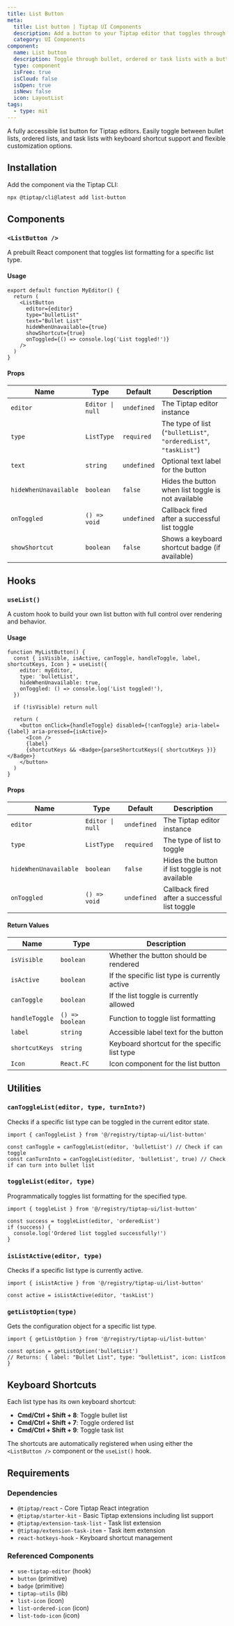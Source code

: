 ```yaml
---
title: List Button
meta:
  title: List button | Tiptap UI Components
  description: Add a button to your Tiptap editor that toggles through bullet, ordered or task lists. More in the docs.
  category: UI Components
component:
  name: List button
  description: Toggle through bullet, ordered or task lists with a button.
  type: component
  isFree: true
  isCloud: false
  isOpen: true
  isNew: false
  icon: LayoutList
tags:
  - type: mit
---
```



A fully accessible list button for Tiptap editors. Easily toggle between bullet lists, ordered lists, and task lists with keyboard shortcut support and flexible customization options.

<CodeDemo isScrollable src="https://template.tiptap.dev/preview/tiptap-ui/list-button" />

## Installation

Add the component via the Tiptap CLI:

```bash
npx @tiptap/cli@latest add list-button
```

## Components

### `<ListButton />`

A prebuilt React component that toggles list formatting for a specific list type.

#### Usage

```tsx
export default function MyEditor() {
  return (
    <ListButton
      editor={editor}
      type="bulletList"
      text="Bullet List"
      hideWhenUnavailable={true}
      showShortcut={true}
      onToggled={() => console.log('List toggled!')}
    />
  )
}
```

#### Props

| Name                  | Type             | Default     | Description                                                      |
| --------------------- | ---------------- | ----------- | ---------------------------------------------------------------- |
| `editor`              | `Editor \| null` | `undefined` | The Tiptap editor instance                                       |
| `type`                | `ListType`       | `required`  | The type of list (`"bulletList"`, `"orderedList"`, `"taskList"`) |
| `text`                | `string`         | `undefined` | Optional text label for the button                               |
| `hideWhenUnavailable` | `boolean`        | `false`     | Hides the button when list toggle is not available               |
| `onToggled`           | `() => void`     | `undefined` | Callback fired after a successful list toggle                    |
| `showShortcut`        | `boolean`        | `false`     | Shows a keyboard shortcut badge (if available)                   |

## Hooks

### `useList()`

A custom hook to build your own list button with full control over rendering and behavior.

#### Usage

```tsx
function MyListButton() {
  const { isVisible, isActive, canToggle, handleToggle, label, shortcutKeys, Icon } = useList({
    editor: myEditor,
    type: 'bulletList',
    hideWhenUnavailable: true,
    onToggled: () => console.log('List toggled!'),
  })

  if (!isVisible) return null

  return (
    <button onClick={handleToggle} disabled={!canToggle} aria-label={label} aria-pressed={isActive}>
      <Icon />
      {label}
      {shortcutKeys && <Badge>{parseShortcutKeys({ shortcutKeys })}</Badge>}
    </button>
  )
}
```

#### Props

| Name                  | Type             | Default     | Description                                      |
| --------------------- | ---------------- | ----------- | ------------------------------------------------ |
| `editor`              | `Editor \| null` | `undefined` | The Tiptap editor instance                       |
| `type`                | `ListType`       | `required`  | The type of list to toggle                       |
| `hideWhenUnavailable` | `boolean`        | `false`     | Hides the button if list toggle is not available |
| `onToggled`           | `() => void`     | `undefined` | Callback fired after a successful list toggle    |

#### Return Values

| Name           | Type            | Description                                   |
| -------------- | --------------- | --------------------------------------------- |
| `isVisible`    | `boolean`       | Whether the button should be rendered         |
| `isActive`     | `boolean`       | If the specific list type is currently active |
| `canToggle`    | `boolean`       | If the list toggle is currently allowed       |
| `handleToggle` | `() => boolean` | Function to toggle list formatting            |
| `label`        | `string`        | Accessible label text for the button          |
| `shortcutKeys` | `string`        | Keyboard shortcut for the specific list type  |
| `Icon`         | `React.FC`      | Icon component for the list button            |

## Utilities

### `canToggleList(editor, type, turnInto?)`

Checks if a specific list type can be toggled in the current editor state.

```tsx
import { canToggleList } from '@/registry/tiptap-ui/list-button'

const canToggle = canToggleList(editor, 'bulletList') // Check if can toggle
const canTurnInto = canToggleList(editor, 'bulletList', true) // Check if can turn into bullet list
```

### `toggleList(editor, type)`

Programmatically toggles list formatting for the specified type.

```tsx
import { toggleList } from '@/registry/tiptap-ui/list-button'

const success = toggleList(editor, 'orderedList')
if (success) {
  console.log('Ordered list toggled successfully!')
}
```

### `isListActive(editor, type)`

Checks if a specific list type is currently active.

```tsx
import { isListActive } from '@/registry/tiptap-ui/list-button'

const active = isListActive(editor, 'taskList')
```

### `getListOption(type)`

Gets the configuration object for a specific list type.

```tsx
import { getListOption } from '@/registry/tiptap-ui/list-button'

const option = getListOption('bulletList')
// Returns: { label: "Bullet List", type: "bulletList", icon: ListIcon }
```

## Keyboard Shortcuts

Each list type has its own keyboard shortcut:

- **Cmd/Ctrl + Shift + 8**: Toggle bullet list
- **Cmd/Ctrl + Shift + 7**: Toggle ordered list
- **Cmd/Ctrl + Shift + 9**: Toggle task list

The shortcuts are automatically registered when using either the `<ListButton />` component or the `useList()` hook.

## Requirements

### Dependencies

- `@tiptap/react` - Core Tiptap React integration
- `@tiptap/starter-kit` - Basic Tiptap extensions including list support
- `@tiptap/extension-task-list` - Task list extension
- `@tiptap/extension-task-item` - Task item extension
- `react-hotkeys-hook` - Keyboard shortcut management

### Referenced Components

- `use-tiptap-editor` (hook)
- `button` (primitive)
- `badge` (primitive)
- `tiptap-utils` (lib)
- `list-icon` (icon)
- `list-ordered-icon` (icon)
- `list-todo-icon` (icon)
